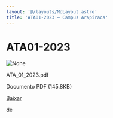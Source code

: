 ```yaml
---
layout: '@/layouts/MdLayout.astro'
title: 'ATA01-2023 — Campus Arapiraca'
---
```




ATA01-2023
==========










<Image src="https://arapiraca.ufal.br/graduacao/ciencia-da-computacao/documentos/atas-do-colegiado-e-nde/colegiado/2023/ata_01_2023.pdf/%2b%2bplone%2b%2bufalprofile/imgs/file-icon.png" alt="None" inferSize />

 ATA\_01\_2023.pdf  

 Documento PDF
 (145.8KB)
 

[Baixar](%40%40download/file/ATA_01_2023.pdf)























 de 












